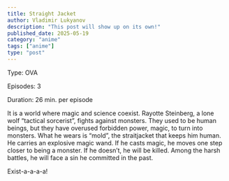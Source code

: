 ```yaml
---
title: Straight Jacket
author: Vladimir Lukyanov
description: "This post will show up on its own!"
published_date: 2025-05-19
category: "anime"
tags: ["anime"]
type: "post"
---
```


Type: OVA

Episodes: 3

Duration: 26 min. per episode

It is a world where magic and science coexist. Rayotte Steinberg, a lone wolf “tactical sorcerist”, fights against monsters. They used to be human beings, but they have overused forbidden power, magic, to turn into monsters. What he wears is “mold”, the straitjacket that keeps him human. He carries an explosive magic wand. If he casts magic, he moves one step closer to being a monster. If he doesn’t, he will be killed. Among the harsh battles, he will face a sin he committed in the past.

Exist-a-a-a-a!